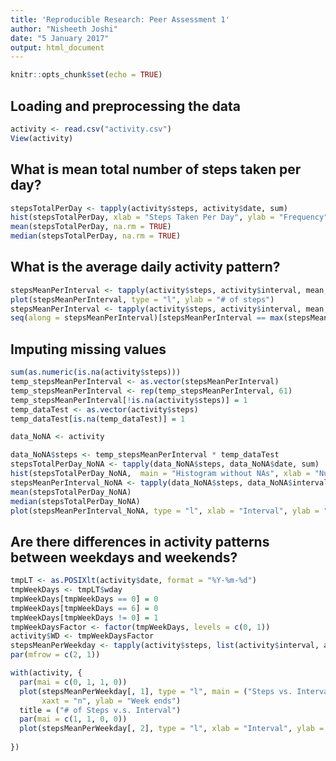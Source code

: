 ```yaml
---
title: 'Reproducible Research: Peer Assessment 1'
author: "Nisheeth Joshi"
date: "5 January 2017"
output: html_document
---
```


```r
knitr::opts_chunk$set(echo = TRUE)
```

## Loading and preprocessing the data

```r
activity <- read.csv("activity.csv")
View(activity)
```

## What is mean total number of steps taken per day?

```r
stepsTotalPerDay <- tapply(activity$steps, activity$date, sum)
hist(stepsTotalPerDay, xlab = "Steps Taken Per Day", ylab = "Frequency")
mean(stepsTotalPerDay, na.rm = TRUE)
median(stepsTotalPerDay, na.rm = TRUE)
```

## What is the average daily activity pattern?

```r
stepsMeanPerInterval <- tapply(activity$steps, activity$interval, mean, na.rm = T)
plot(stepsMeanPerInterval, type = "l", ylab = "# of steps")
stepsMeanPerInterval <- tapply(activity$steps, activity$interval, mean, na.rm = T)
seq(along = stepsMeanPerInterval)[stepsMeanPerInterval == max(stepsMeanPerInterval)]
```

## Imputing missing values

```r
sum(as.numeric(is.na(activity$steps)))
temp_stepsMeanPerInterval <- as.vector(stepsMeanPerInterval)
temp_stepsMeanPerInterval <- rep(temp_stepsMeanPerInterval, 61)
temp_stepsMeanPerInterval[!is.na(activity$steps)] = 1
temp_dataTest <- as.vector(activity$steps)
temp_dataTest[is.na(temp_dataTest)] = 1

data_NoNA <- activity

data_NoNA$steps <- temp_stepsMeanPerInterval * temp_dataTest
stepsTotalPerDay_NoNA <- tapply(data_NoNA$steps, data_NoNA$date, sum)
hist(stepsTotalPerDay_NoNA,  main = "Histogram without NAs", xlab = "Number of steps per day", ylab = "Frequency")
stepsMeanPerInterval_NoNA <- tapply(data_NoNA$steps, data_NoNA$interval, mean)
mean(stepsTotalPerDay_NoNA)
median(stepsTotalPerDay_NoNA)
plot(stepsMeanPerInterval_NoNA, type = "l", xlab = "Interval", ylab = "# of Steps", main = "Time Series without NAs")

```

## Are there differences in activity patterns between weekdays and weekends?

```r
tmpLT <- as.POSIXlt(activity$date, format = "%Y-%m-%d")
tmpWeekDays <- tmpLT$wday
tmpWeekDays[tmpWeekDays == 0] = 0
tmpWeekDays[tmpWeekDays == 6] = 0
tmpWeekDays[tmpWeekDays != 0] = 1
tmpWeekDaysFactor <- factor(tmpWeekDays, levels = c(0, 1))
activity$WD <- tmpWeekDaysFactor
stepsMeanPerWeekday <- tapply(activity$steps, list(activity$interval, activity$WD), mean, na.rm = TRUE)
par(mfrow = c(2, 1))

with(activity, {
  par(mai = c(0, 1, 1, 0))
  plot(stepsMeanPerWeekday[, 1], type = "l", main = ("Steps vs. Interval"), 
       xaxt = "n", ylab = "Week ends")
  title = ("# of Steps v.s. Interval")
  par(mai = c(1, 1, 0, 0))
  plot(stepsMeanPerWeekday[, 2], type = "l", xlab = "Interval", ylab = "Week days")
  
})
```
